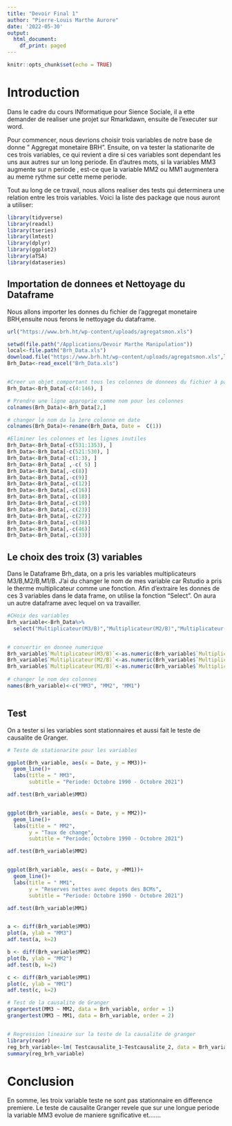 ```yaml
---
title: "Devoir Final 1"
author: "Pierre-Louis Marthe Aurore"
date: '2022-05-30'
output:
  html_document:
    df_print: paged
---
```


```r
knitr::opts_chunk$set(echo = TRUE)
```

# Introduction

Dans le cadre du cours INformatique pour Sience Sociale, il a ette demander de realiser une projet sur Rmarkdawn, ensuite de l'executer sur word. 

Pour commencer, nous devrions choisir trois variables de notre base de donne " Aggregat monetaire BRH". Ensuite, on va tester la stationarite de ces trois variables, ce qui revient a dire si ces variables sont dependant les uns aux autres sur un long periode. En d'autres mots, si la variables MM3 augmente sur n periode , est-ce que la variable MM2 ou MM1 augmentera au meme rythme sur cette meme periode.

Tout au long de ce travail, nous allons realiser des tests qui determinera une relation entre les trois variables. 
Voici la liste des package que nous auront a utiliser:

```r
library(tidyverse)
library(readxl)
library(tseries)
library(lmtest)
library(dplyr)
library(ggplot2)
library(aTSA)
library(dataseries)

```
## Importation de donnees et Nettoyage du Dataframe

Nous allons importer les donnes du fichier de l'aggregat monetaire BRH,ensuite nous ferons le nettoyage du dataframe.

```r

url("https://www.brh.ht/wp-content/uploads/agregatsmon.xls")

setwd(file.path("/Applications/Devoir Marthe Manipulation"))
local<-file.path("Brh_Data.xls")
download.file("https://www.brh.ht/wp-content/uploads/agregatsmon.xls",local)
Brh_Data<-read_excel("Brh_Data.xls")


#Creer un objet comportant tous les colonnes de donnees du fichier à partir de octobre 1990
Brh_Data<-Brh_Data[-c(4:146), ]

# Prendre une ligne approprie comme nom pour les colonnes
colnames(Brh_Data)<-Brh_Data[2,]

# changer le nom da la 1ere colonne en date
colnames(Brh_Data)<-rename(Brh_Data, Date =  C(1)) 

#Eliminer les colonnes et les lignes inutiles
Brh_Data<-Brh_Data[-c(531:1353), ]
Brh_Data<-Brh_Data[-c(521:530), ]
Brh_Data<-Brh_Data[-c(1:3), ]
Brh_Data<-Brh_Data[ ,-c( 5) ]
Brh_Data<-Brh_Data[,-c(8)]
Brh_Data<-Brh_Data[,-c(9)]
Brh_Data<-Brh_Data[,-c(12)]
Brh_Data<-Brh_Data[,-c(16)]
Brh_Data<-Brh_Data[,-c(18)]
Brh_Data<-Brh_Data[,-c(19)]
Brh_Data<-Brh_Data[,-c(23)]
Brh_Data<-Brh_Data[,-c(27)]
Brh_Data<-Brh_Data[,-c(38)]
Brh_Data<-Brh_Data[,-c(46)]
Brh_Data<-Brh_Data[,-c(33)]

```
## Le choix des troix (3) variables

Dans le Dataframe Brh_data, on a pris les variables multiplicateurs M3/B,M2/B,M1/B. J'ai du changer le nom de mes variable car Rstudio a pris le therme multiplicateur comme une fonction.
Afin d'extraire les donnes de ces 3 variables dans le data frame, on utilise la fonction "Select". On aura un autre dataframe avec lequel on va travailler. 

```r
#CHoix des variables
Brh_variable<-Brh_Data%>%
  select("Multiplicateur(M3/B)","Multiplicateur(M2/B)","Multiplicateur(M1/B)")


# convertir en donnee numerique
Brh_variable$`Multiplicateur(M3/B)`<-as.numeric(Brh_variable$`Multiplicateur(M3/B)`)
Brh_variable$`Multiplicateur(M2/B)`<-as.numeric(Brh_variable$`Multiplicateur(M2/B)`)
Brh_variable$`Multiplicateur(M1/B)`<-as.numeric(Brh_variable$`Multiplicateur(M1/B)`)
      
# changer le nom des colonnes
names(Brh_variable)<-c("MM3", "MM2", "MM1")



```

## Test

On a tester si les variables sont stationnaires et aussi fait le teste de causalite de Granger.

```r

# Teste de stationarite pour les variables

ggplot(Brh_variable, aes(x = Date, y = MM3))+
  geom_line()+
  labs(title = " MM3",
       subtitle = "Periode: Octobre 1990 - Octobre 2021")

adf.test(Brh_variable$MM3)


ggplot(Brh_variable, aes(x = Date, y = MM2))+
  geom_line()+
  labs(title = " MM2",
       y = "Taux de change",
       subtitle = "Periode: Octobre 1990 - Octobre 2021")

adf.test(Brh_variable$MM2)


ggplot(Brh_variable, aes(x = Date, y =MM1))+
  geom_line()+
  labs(title = " MM1",
       y = "Reserves nettes avec depots des BCMs",
       subtitle = "Periode: Octobre 1990 - Octobre 2021")

adf.test(Brh_variable$MM1)


a <- diff(Brh_variable$MM3)
plot(a, ylab = "MM3")
adf.test(a, k=2)

b <- diff(Brh_variable$MM2)
plot(b, ylab = "MM2")
adf.test(b, k=2)

c <- diff(Brh_variable$MM1)
plot(c, ylab = "MM1")
adf.test(c, k=2)

# Test de la causalite de Granger
grangertest(MM3 ~ MM2, data = Brh_variable, order = 1)
grangertest(MM3 ~ MM1, data = Brh_variable, order = 2)


# Regression lineaire sur la teste de la causalite de granger       
library(readr)
reg_brh_variable<-lm( Testcausalite_1~Testcausalite_2, data = Brh_variable)
summary(reg_brh_variable)


```


# Conclusion

En somme, les troix variable teste ne sont pas stationnaire en difference premiere. Le teste de causalite Granger revele que sur une longue periode la variable MM3 evolue de maniere sgnificative et.......
